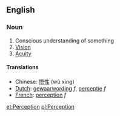 ==English==
===Noun===

#Conscious understanding of something
#[[Vision]]
#[[Acuity]]


====Translations====
*Chinese: [[悟性]] (wù xìng)
*[[Dutch]]: [[gewaarwording]] ''f'', [[perceptie]] ''f''
*[[French]]: [[perception]] ''f''

[[et:Perception]]
[[pl:Perception]]